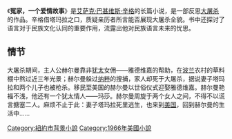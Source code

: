 {{Unreferenced|time=2019-08-15T00:49:37+00:00}}
{{Infobox book 
| name          = 冤家，一個愛情故事<br />''Enemies, A Love Story''
| title_orig    = ''Sonim, di Geshichte fun a Liebe''
| translator    = Aliza Shevrin 和 Elizabeth Shrub
| image         = Enemies A Love Story cover.jpg
| caption       = 第一版英文版
| author        = [[艾薩克·巴甚維斯·辛格|艾薩克·巴甚維斯·辛格]]
| illustrator   = 
| cover_artist  = 
| country       = 美國
| language      = [[意第緒語|意第緒語]]
| series        = 
| subject       = 
| genre         = 
| publisher     = {{link-en|Farrar, Straus and Giroux|Farrar, Straus and Giroux}}
| release_date  = 1966年
| media_type    = 印刷書（平裝書 及 精裝書）
| pages         = 228頁
| isbn          = 0-374-51522-0
| oclc= 31348418
| preceded_by   = 
| followed_by   = 
}}
《'''冤家，一个爱情故事'''》是[[艾萨克·巴甚维斯·辛格|艾萨克·巴甚维斯·辛格]]的长篇小说，是一部反思[[犹太人大屠杀|大屠杀]]的作品。辛格借塔玛拉之口，质疑亲历者所言能否展现大屠杀全貌。书中还探讨了语言对于民族文化认同的重要作用，流露出他对民族语言未来的忧思。

== 情节 ==
大屠杀期间，主人公赫尔曼靠非[[犹太|犹太]]女佣——雅德维嘉的帮助，在[[波兰|波兰]]农村的草料棚中熬过近三年光景；赫尔曼躲过[[纳粹|纳粹]]的搜捕，家人却死于大屠杀，据说妻子塔玛拉和两个儿子也被枪杀。移民至美国的赫尔曼以世俗仪式迎娶雅德维嘉。赫尔曼艳福不浅，他还有一个犹太情人——玛莎。赫尔曼周旋于两个女人之间，不得不以谎言搪塞二人。麻烦不止于此：妻子塔玛拉死里逃生，也来到[[美国|美国]]，回到赫尔曼的生活中……

[[Category:紐約市背景小說|Category:紐約市背景小說]]
[[Category:1966年美國小說|Category:1966年美國小說]]